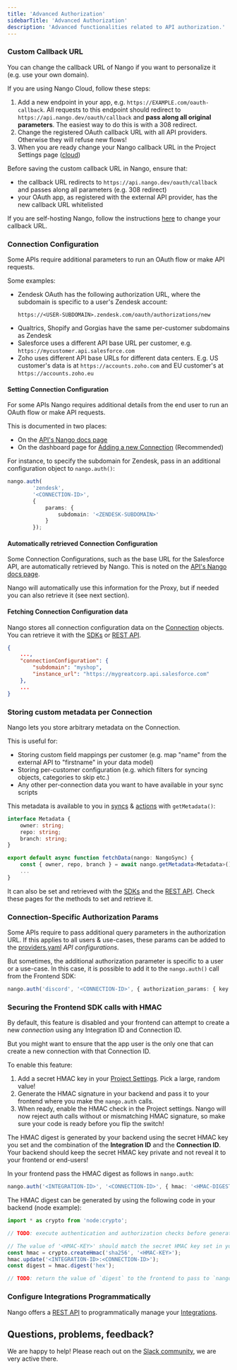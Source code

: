 ```yaml
---
title: 'Advanced Authorization'
sidebarTitle: 'Advanced Authorization'
description: 'Advanced functionalities related to API authorization.'
---
```

### Custom Callback URL

You can change the callback URL of Nango if you want to personalize it (e.g. use your own domain).

If you are using Nango Cloud, follow these steps:

1. Add a new endpoint in your app, e.g. `https://EXAMPLE.com/oauth-callback`. All requests to this endpoint should redirect to `https://api.nango.dev/oauth/callback` and **pass along all original parameters**. The easiest way to do this is with a 308 redirect.
2. Change the registered OAuth callback URL with all API providers. Otherwise they will refuse new flows!
3. When you are ready change your Nango callback URL in the Project Settings page ([cloud](https://app.nango.dev/project-settings))

<Warning>
Before saving the custom callback URL in Nango, ensure that:

-   the callback URL redirects to `https://api.nango.dev/oauth/callback` and passes along all parameters (e.g. 308 redirect)
-   your OAuth app, as registered with the external API provider, has the new callback URL whitelisted

</Warning>

If you are self-hosting Nango, follow the instructions [here](/use/self-hosting-instructions) to change your callback URL.

### Connection Configuration

Some APIs require additional parameters to run an OAuth flow or make API requests.

Some examples:

- Zendesk OAuth has the following authorization URL, where the subdomain is specific to a user's Zendesk account:
    ```
    https://<USER-SUBDOMAIN>.zendesk.com/oauth/authorizations/new
    ```
- Qualtrics, Shopify and Gorgias have the same per-customer subdomains as Zendesk
- Salesforce uses a different API base URL per customer, e.g. `https://mycustomer.api.salesforce.com`
- Zoho uses different API base URLs for different data centers. E.g. US customer's data is at `https://accounts.zoho.com` and EU customer's at `https://accounts.zoho.eu`

#### Setting Connection Configuration

For some APIs Nango requires additional details from the end user to run an OAuth flow or make API requests.

This is documented in two places:
- On the [API's Nango docs page](/integrations/overview)
- On the dashboard page for [Adding a new Connection](https://app.nango.dev/connections/create) (Recommended)

For instance, to specify the subdomain for Zendesk, pass in an additional configuration object to `nango.auth()`:

```typescript
nango.auth(
        'zendesk',
        '<CONNECTION-ID>',
        {
            params: {
                subdomain: '<ZENDESK-SUBDOMAIN>' 
            }
        });
```

#### Automatically retrieved Connection Configuration

Some Connection Configurations, such as the base URL for the Salesforce API, are automatically retrieved by Nango. This is noted on the [API's Nango docs page](/integrations/overview).

Nango will automatically use this information for the Proxy, but if needed you can also retrieve it (see next section).

#### Fetching Connection Configuration data

Nango stores all connection configuration data on the [Connection](/core-concepts#connections) objects. You can retrieve it with the [SDKs](/sdks) or [REST API](/api-reference).

```json
{
    ...,
    "connectionConfiguration": {
        "subdomain": "myshop",
        "instance_url": "https://mygreatcorp.api.salesforce.com"
    },
    ...
}
```

### Storing custom metadata per Connection

Nango lets you store arbitrary metadata on the Connection.

This is useful for:
- Storing custom field mappings per customer (e.g. map "name" from the external API to "firstname" in your data model)
- Storing per-customer configuration (e.g. which filters for syncing objects, categories to skip etc.)
- Any other per-connection data you want to have available in your sync scripts

This metadata is available to you in [syncs](/guides/sync) & [actions](/guides/action) with `getMetadata()`:

```ts
interface Metadata {
    owner: string;
    repo: string;
    branch: string;
}

export default async function fetchData(nango: NangoSync) {
    const { owner, repo, branch } = await nango.getMetadata<Metadata>();
    ...
}
```

It can also be set and retrieved with the [SDKs](/sdks/node#set-and-fetch-custom-metadata) and the [REST API](https://docs.nango.dev/api-reference/connection/set-metadata). Check these pages for the methods to set and retrieve it.

### Connection-Specific Authorization Params

Some APIs require to pass additional query parameters in the authorization URL. If this applies to all users & use-cases, these params can be added to the [providers.yaml](https://nango.dev/providers.yaml) _API configurations_. 

But sometimes, the additional authorization parameter is specific to a user or a use-case. In this case, it is possible to add it to the `nango.auth()` call from the Frontend SDK:

```typescript
nango.auth('discord', '<CONNECTION-ID>', { authorization_params: { key: 'value' } });
```

### Securing the Frontend SDK calls with HMAC

By default, this feature is disabled and your frontend can attempt to create a new _connection_ using any Integration ID and Connection ID.

But you might want to ensure that the app user is the only one that can create a new connection with that Connection ID.

To enable this feature:
1. Add a secret HMAC key in your [Project Settings](https://app.nango.dev/project-settings). Pick a large, random value!
2. Generate the HMAC signature in your backend and pass it to your frontend where you make the `nango.auth` calls.
2. When ready, enable the HMAC check in the Project settings. Nango will now reject auth calls without or mismatching HMAC signature, so make sure your code is ready before you flip the switch! 

The HMAC digest is generated by your backend using the secret HMAC key you set and the combination of the **Integration ID** and the **Connection ID**. Your backend should keep the secret HMAC key private and not reveal it to your frontend or end-users!

In your frontend pass the HMAC digest as follows in `nango.auth`:

```ts
nango.auth('<INTEGRATION-ID>', '<CONNECTION-ID>', { hmac: '<HMAC-DIGEST>' });
```

The HMAC digest can be generated by using the following code in your backend (node example):

```js
import * as crypto from 'node:crypto';

// TODO: execute authentication and authorization checks before generating the HMAC digest.

// The value of '<HMAC-KEY>' should match the secret HMAC key set in your project settings.
const hmac = crypto.createHmac('sha256', '<HMAC-KEY>');
hmac.update('<INTEGRATION-ID>:<CONNECTION-ID>');
const digest = hmac.digest('hex');

// TODO: return the value of `digest` to the frontend to pass to `nango.auth`.
```

### Configure Integrations Programmatically

Nango offers a [REST API](/api-reference/integration/list) to programmatically manage your [Integrations](/core-concepts#integrations).

## Questions, problems, feedback?

We are happy to help! Please reach out on the [Slack community](https://nango.dev/slack), we are very active there.
